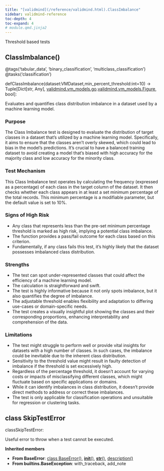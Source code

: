 ```yaml
---
title: "[validmind](/reference/validmind.html).ClassImbalance"
sidebar: validmind-reference
toc-depth: 4
toc-expand: 4
# module.qmd.jinja2
---
```


<!-- docstring.jinja2 -->

Threshold based tests

<!-- function.qmd.jinja2 -->

## ClassImbalance[()]{.muted}

<!-- signatures.jinja2 -->

::: {.signature}

<div class="decorator"><span class="n">@tags(<span class="s">'tabular_data'</span>, <span class="s">'binary_classification'</span>, <span class="s">'multiclass_classification'</span>)</span></div><div class="decorator"><span class="n">@tasks(<span class="s">'classification'</span>)</span></div>
<span class="kw">def</span><span class="name">ClassImbalance</span>(<span class="params"><span class="n">dataset</span><span class="p">:</span><span class="n">VMDataset</span><span class="muted">,</span></span><span class="params"><span class="n">min_percent_threshold</span><span class="p">:</span><span class="nb">int</span><span class="o">=</span><span class="kc">10</span></span>)<span class="p"> → </span><span class="return-annotation"><span class="n">Tuple</span><span class="p">[</span><span class="n">Dict</span><span class="p">[</span><span class="nb">str</span><span class="p">, </span><span class="n">Any</span><span class="p">]</span><span class="p">, </span><a href="/reference/validmind/vm_models.html#class-go">validmind.vm_models.go</a><span class="o">.</span><a href="/reference/validmind/vm_models.html#class-figure">validmind.vm_models.Figure</a><span class="p">, </span><span class="nb">bool</span><span class="p">]</span></span>:

:::

<!-- docstring.jinja2 -->

Evaluates and quantifies class distribution imbalance in a dataset used by a machine learning model.

### Purpose

The Class Imbalance test is designed to evaluate the distribution of target classes in a dataset that's utilized by a machine learning model. Specifically, it aims to ensure that the classes aren't overly skewed, which could lead to bias in the model's predictions. It's crucial to have a balanced training dataset to avoid creating a model that's biased with high accuracy for the majority class and low accuracy for the minority class.

### Test Mechanism

This Class Imbalance test operates by calculating the frequency (expressed as a percentage) of each class in the target column of the dataset. It then checks whether each class appears in at least a set minimum percentage of the total records. This minimum percentage is a modifiable parameter, but the default value is set to 10%.

### Signs of High Risk

- Any class that represents less than the pre-set minimum percentage threshold is marked as high risk, implying a potential class imbalance.
- The function provides a pass/fail outcome for each class based on this criterion.
- Fundamentally, if any class fails this test, it's highly likely that the dataset possesses imbalanced class distribution.

### Strengths

- The test can spot under-represented classes that could affect the efficiency of a machine learning model.
- The calculation is straightforward and swift.
- The test is highly informative because it not only spots imbalance, but it also quantifies the degree of imbalance.
- The adjustable threshold enables flexibility and adaptation to differing use-cases or domain-specific needs.
- The test creates a visually insightful plot showing the classes and their corresponding proportions, enhancing interpretability and comprehension of the data.

### Limitations

- The test might struggle to perform well or provide vital insights for datasets with a high number of classes. In such cases, the imbalance could be inevitable due to the inherent class distribution.
- Sensitivity to the threshold value might result in faulty detection of imbalance if the threshold is set excessively high.
- Regardless of the percentage threshold, it doesn't account for varying costs or impacts of misclassifying different classes, which might fluctuate based on specific applications or domains.
- While it can identify imbalances in class distribution, it doesn't provide direct methods to address or correct these imbalances.
- The test is only applicable for classification operations and unsuitable for regression or clustering tasks.

<!-- class.qmd.jinja2 -->

## [class]{.muted} SkipTestError

<!-- signatures.jinja2 -->

::: {.signature}

<span class="kw">class</span><span class="name">SkipTestError</span>:

:::

<!-- docstring.jinja2 -->

Useful error to throw when a test cannot be executed.

**Inherited members**

- **From BaseError**: [class BaseError[()]{.muted}](#class-baseerror), [__init__[()]{.muted}](#__init__), [__str__[()]{.muted}](#__str__), [description[()]{.muted}](#description)
- **From builtins.BaseException**: with_traceback, add_note
